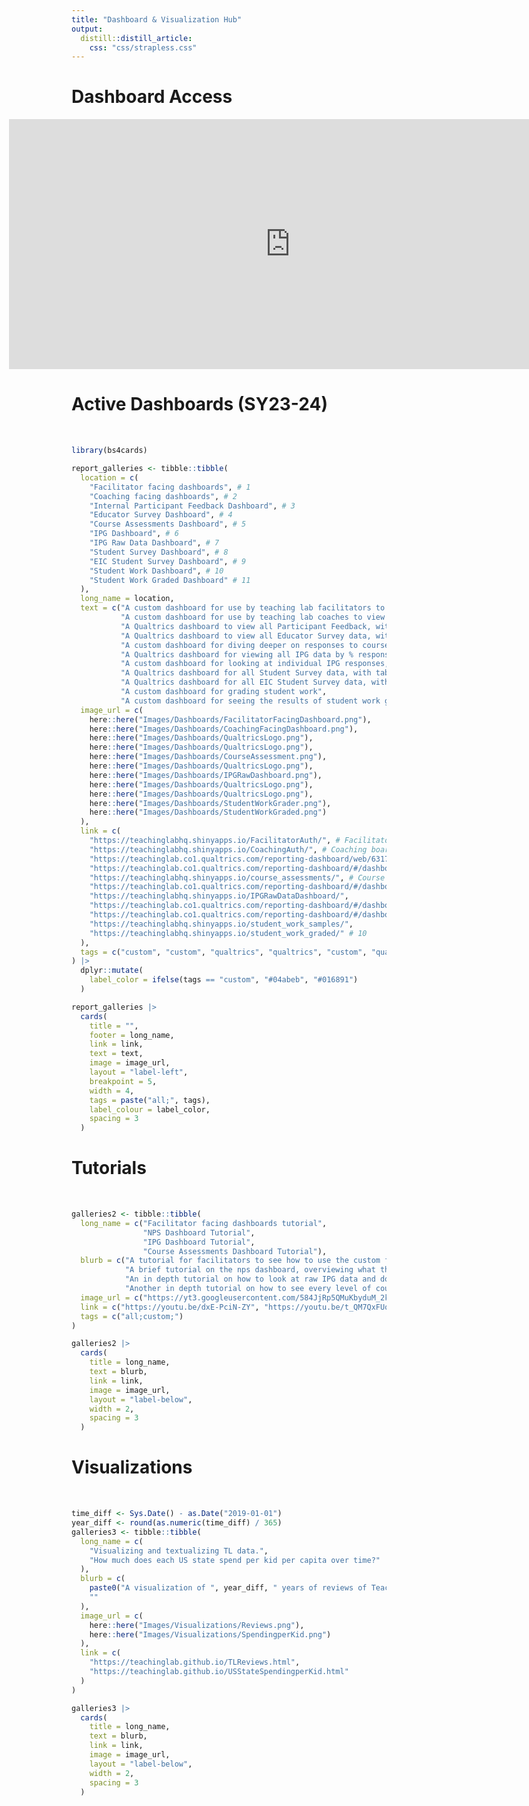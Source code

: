 ```yaml
---
title: "Dashboard & Visualization Hub"
output: 
  distill::distill_article:
    css: "css/strapless.css"
---
```


<base target="_blank"/>

# Dashboard Access

<center>
<p align = "center" class = "l-screen">

<iframe class="l-screen-inset shaded" frameBorder = "0" style = "height: 400px; width: 900px; margin:auto; display:block; margin-left:-100px;"  src="https://docs.google.com/document/d/e/2PACX-1vSjVRONZssfrEojC0cbGwLbJ8mNvKm4-Q1slQeCB1GoO665U_b5bRr7-7yx7KPvqHU8vUbPTnGQoogd/pub?embedded=true"></iframe>

</p>
</center>


# Active Dashboards (SY23-24)

<br>

<!-- <a href="https://youtu.be/mRBWfdjEv-4">End of Session Dashboard Tutorial</a>  &nbsp;&nbsp;&nbsp;&nbsp;&nbsp;&nbsp;&nbsp;&nbsp;&nbsp;&nbsp;&nbsp;&nbsp;&nbsp;&nbsp;&nbsp;&nbsp;<a href="https://youtu.be/dxE-PciN-ZY">Facilitator Facing Dashboard Tutorial</a> -->
<!-- <br> -->
<!-- <br> -->
<!-- &nbsp;&nbsp;&nbsp;&nbsp;&nbsp;&nbsp;&nbsp;&nbsp;&nbsp;&nbsp;&nbsp;&nbsp;&nbsp;&nbsp;&nbsp;&nbsp; <a href="https://youtu.be/KZsLENMy8cg">End of Course Dashboard Tutorial</a> -->

```r
library(bs4cards)

report_galleries <- tibble::tibble(
  location = c(
    "Facilitator facing dashboards", # 1
    "Coaching facing dashboards", # 2
    "Internal Participant Feedback Dashboard", # 3
    "Educator Survey Dashboard", # 4
    "Course Assessments Dashboard", # 5
    "IPG Dashboard", # 6
    "IPG Raw Data Dashboard", # 7
    "Student Survey Dashboard", # 8
    "EIC Student Survey Dashboard", # 9
    "Student Work Dashboard", # 10
    "Student Work Graded Dashboard" # 11
  ),
  long_name = location,
  text = c("A custom dashboard for use by teaching lab facilitators to view personal data (non FTE's)",
           "A custom dashboard for use by teaching lab coaches to view personal data (non FTE's)",
           "A Qualtrics dashboard to view all Participant Feedback, with tabs for viewing end of session, course, and coaching data separately",
           "A Qualtrics dashboard to view all Educator Survey data, with tabs for different sections",
           "A custom dashboard for diving deeper on responses to course assessments, including % all questions correct, % correct by question, and % selected for each answer",
           "A Qualtrics dashboard for viewing all IPG data by % responses, split by rubric",
           "A custom dashboard for looking at individual IPG responses, drill down by site -> coach -> teacher to see all available data",
           "A Qualtrics dashboard for all Student Survey data, with tabs for each question grouping",
           "A Qualtrics dashboard for all EIC Student Survey data, with tabs for each question grouping",
           "A custom dashboard for grading student work",
           "A custom dashboard for seeing the results of student work grading"),
  image_url = c(
    here::here("Images/Dashboards/FacilitatorFacingDashboard.png"),
    here::here("Images/Dashboards/CoachingFacingDashboard.png"),
    here::here("Images/Dashboards/QualtricsLogo.png"),
    here::here("Images/Dashboards/QualtricsLogo.png"),
    here::here("Images/Dashboards/CourseAssessment.png"),
    here::here("Images/Dashboards/QualtricsLogo.png"),
    here::here("Images/Dashboards/IPGRawDashboard.png"),
    here::here("Images/Dashboards/QualtricsLogo.png"),
    here::here("Images/Dashboards/QualtricsLogo.png"),
    here::here("Images/Dashboards/StudentWorkGrader.png"),
    here::here("Images/Dashboards/StudentWorkGraded.png")
  ),
  link = c(
    "https://teachinglabhq.shinyapps.io/FacilitatorAuth/", # Facilitator board 1
    "https://teachinglabhq.shinyapps.io/CoachingAuth/", # Coaching board 2
    "https://teachinglab.co1.qualtrics.com/reporting-dashboard/web/6317cbd1f9feca001046524d", # End of Session 3
    "https://teachinglab.co1.qualtrics.com/reporting-dashboard/#/dashboard/63053d35379f890010cc456e?pageId=Page_fcc6840b-679e-4652-b50c-6a95853b5887", # Educator Survey 4
    "https://teachinglabhq.shinyapps.io/course_assessments/", # Course Assessments 5
    "https://teachinglab.co1.qualtrics.com/reporting-dashboard/#/dashboard/6349bfbbb614690016a0b7b1", # Classroom Observations 6
    "https://teachinglabhq.shinyapps.io/IPGRawDataDashboard/",
    "https://teachinglab.co1.qualtrics.com/reporting-dashboard/#/dashboard/6345c33160c27c00166cb726?pageId=Page_ee9d1195-c476-4414-b1ab-ee2da2fdb4ce", # Student Survey 8
    "https://teachinglab.co1.qualtrics.com/reporting-dashboard/#/dashboard/636172f94060140010530cc8?pageId=Page_35ff03a3-5111-48b5-abcd-ecfca4249e62", # EIC Student Survey 9
    "https://teachinglabhq.shinyapps.io/student_work_samples/",
    "https://teachinglabhq.shinyapps.io/student_work_graded/" # 10
  ),
  tags = c("custom", "custom", "qualtrics", "qualtrics", "custom", "qualtrics", "custom", "qualtrics", "qualtrics", "custom", "custom")
) |>
  dplyr::mutate(
    label_color = ifelse(tags == "custom", "#04abeb", "#016891")
  )

report_galleries |>
  cards(
    title = "",
    footer = long_name,
    link = link,
    text = text,
    image = image_url,
    layout = "label-left", 
    breakpoint = 5, 
    width = 4,
    tags = paste("all;", tags),
    label_colour = label_color,
    spacing = 3
  )
```

# Tutorials 

<br>

```r
galleries2 <- tibble::tibble(
  long_name = c("Facilitator facing dashboards tutorial", 
                "NPS Dashboard Tutorial", 
                "IPG Dashboard Tutorial", 
                "Course Assessments Dashboard Tutorial"),
  blurb = c("A tutorial for facilitators to see how to use the custom facilitator dashboard", 
            "A brief tutorial on the nps dashboard, overviewing what the data is and says.", 
            "An in depth tutorial on how to look at raw IPG data and download reports with fully developed visuals contextualizing the data.",
            "Another in depth tutorial on how to see every level of course assessments data, from specific answers, to overall % correct."),
  image_url = c("https://yt3.googleusercontent.com/584JjRp5QMuKbyduM_2k5RlXFqHJtQ0qLIPZpwbUjMJmgzZngHcam5JMuZQxyzGMV5ljwJRl0Q=s900-c-k-c0x00ffffff-no-rj"),
  link = c("https://youtu.be/dxE-PciN-ZY", "https://youtu.be/t_QM7QxFUq8", "https://youtu.be/UtIpIyDLok4", "https://youtu.be/o0CEkx0r5yY"),
  tags = c("all;custom;")
)

galleries2 |>
  cards(
    title = long_name,
    text = blurb,
    link = link,
    image = image_url,
    layout = "label-below",
    width = 2,
    spacing = 3
  )
```


# Visualizations

<br>

```r
time_diff <- Sys.Date() - as.Date("2019-01-01")
year_diff <- round(as.numeric(time_diff) / 365)
galleries3 <- tibble::tibble(
  long_name = c(
    "Visualizing and textualizing TL data.",
    "How much does each US state spend per kid per capita over time?"
  ),
  blurb = c(
    paste0("A visualization of ", year_diff, " years of reviews of Teaching Lab courses by type of content."),
    ""
  ),
  image_url = c(
    here::here("Images/Visualizations/Reviews.png"),
    here::here("Images/Visualizations/SpendingperKid.png")
  ),
  link = c(
    "https://teachinglab.github.io/TLReviews.html",
    "https://teachinglab.github.io/USStateSpendingperKid.html"
  )
)

galleries3 |>
  cards(
    title = long_name,
    text = blurb,
    link = link,
    image = image_url,
    layout = "label-below",
    width = 2,
    spacing = 3
  )
```

<!-- # Inactive Dashboards (SY21-22) -->

<!-- <br> -->

<!-- All dashboards require an @teachinglab.org email login to verify that access to the correct content is granted. -->

<!-- <br> -->

<!-- ```{r inactive-dashboards-21-22, echo = F, layout = "l-page"} -->
<!-- # bs4cards::use_strapless(here::here("css")) -->
<!-- galleries <- tibble::tibble( -->
<!--   location = c("Facilitator End of Session Survey Dashboard", -->
<!--                 "End of Session Surveys 2021-2022", -->
<!--                 "End of Course Surveys 2021-2022",  -->
<!--                 "Survey Responses per Partner", -->
<!--                 "Coaching Participant Feedback 2022"), -->
<!--   long_name = location, -->
<!--   image_url = c(here::here("Images/Dashboards/FacilitatorPersonalDashboard.png"), -->
<!--                 here::here("Images/Dashboards/SessionDashboard.png"), -->
<!--                 here::here("Images/Dashboards/CourseDashboard.png"), -->
<!--                 here::here("Images/Dashboards/DiagnosticResponses.png"), -->
<!--                 here::here("Images/Dashboards/DiagnosticResponses.png")), -->
<!--   link = c("https://teachinglabhq.shinyapps.io/PersonalFacilitator/", -->
<!--            "https://teachinglabhq.shinyapps.io/SessionSurvey/", -->
<!--            "https://teachinglabhq.shinyapps.io/CourseSurvey/", -->
<!--            "https://teachinglabhq.shinyapps.io/DiagnosticComplete/", -->
<!--            "https://teachinglabhq.shinyapps.io/CoachingParticipantFeedback/") -->
<!-- ) -->

<!-- galleries |> -->
<!--   cards( -->
<!--     title = "Inactive Dashboards SY21-22", -->
<!--     link = link, -->
<!--     footer = long_name, -->
<!--     image = image_url, -->
<!--     layout = "label-below",  -->
<!--     width = 2,  -->
<!--     spacing = 3 -->
<!--   ) -->
<!-- ``` -->

<!-- <br> -->


<!-- # Inactive Dashboards (Pre SY20-21) -->

<!-- <br> -->

<!-- ```{r inactive-dashboards-20-21, echo = F} -->
<!-- galleries2 <- tibble::tibble( -->
<!--   location = c("End of Session Surveys before SY21-22"), -->
<!--   long_name = location, -->
<!--   image_url = c(here::here("Images/Dashboards/CourseDashboard.png")), -->
<!--   link = c("https://teachinglabhq.shinyapps.io/ParticipantFeedback/") -->
<!-- ) -->

<!-- galleries2 |> -->
<!--   cards( -->
<!--     title = "Inactive Dashboards SY20-21", -->
<!--     link = link, -->
<!--     footer = long_name, -->
<!--     image = image_url, -->
<!--     layout = "label-below",  -->
<!--     width = 2,  -->
<!--     spacing = 3 -->
<!--   ) -->
<!-- ``` -->

<!-- <br> -->
